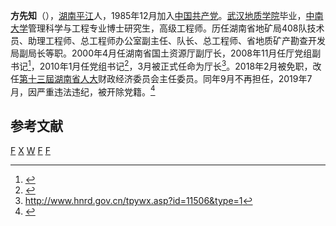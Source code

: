 '''方先知'''（{{bd|1962年|11月||catIdx=F方}}），[[湖南|湖南]][[平江|平江]]人，1985年12月加入[[中国共产党|中国共产党]]。[[武汉地质学院|武汉地质学院]]毕业，[[中南大学|中南大学]]管理科学与工程专业博士研究生，高级工程师。历任湖南省地矿局408队技术员、助理工程师、总工程师办公室副主任、队长、总工程师、省地质矿产勘查开发局副局长等职。2000年4月任湖南省国土资源厅副厅长，2008年11月任厅党组副书记<ref>{{cite web |url=http://www.gtzy.hunan.gov.cn/gtmh/zwgk/ldjs/ |title=存档副本 |accessdate=2011-12-15 |deadurl=yes |archiveurl=https://web.archive.org/web/20111231033055/http://www.gtzy.hunan.gov.cn/gtmh/zwgk/ldjs |archivedate=2011-12-31 }}</ref>，2010年1月任党组书记<ref>{{Cite web |url=http://www.mlr.gov.cn/xwdt/dfdt/201001/t20100114_132817.htm |title=存档副本 |access-date=2011-12-15 |archive-url=https://web.archive.org/web/20160304104016/http://www.mlr.gov.cn/xwdt/dfdt/201001/t20100114_132817.htm |archive-date=2016-03-04 |dead-url=yes }}</ref>，3月被正式任命为厅长<ref>http://www.hnrd.gov.cn/tpywx.asp?id=11506&type=1{{dead link|date=2017年12月 |bot=InternetArchiveBot |fix-attempted=yes }}</ref>。2018年2月被免职，改任[[湖南省人民代表大会常务委员会#第十三届|第十三屆湖南省人大]]财政经济委员会主任委员。同年9月不再担任，2019年7月，因严重违法违纪，被开除党籍。<ref>{{cite news |author1=[[红网|红网]] |title=湖南省委十一届八次全体会议在长沙召开 |url=https://baijiahao.baidu.com/s?id=1638865567816436324&wfr=spider&for=pc |accessdate=2019-07-12 |publisher=baijiahao.baidu.com |archive-date=2021-10-04 |archive-url=https://web.archive.org/web/20211004025533/https://baijiahao.baidu.com/s?id=1638865567816436324&wfr=spider&for=pc |dead-url=no }}</ref>

==参考文献==
{{reflist|2}}

{{start box}}
{{s-gov}}
{{s-before|[[陈三新|陈三新]]}}
{{s-title|[[湖南省国土资源厅|湖南省国土资源厅]]厅长|2010年3月-2018年2月}} 
{{s-after|[[王一鸥|王一鸥]]}}
{{end box}}

[[Category:平江人|F]]
[[Category:方姓|X]]
[[Category:中南大学校友|W]]
[[Category:被開除中國共產黨黨籍者|F]]
[[Category:湖南省人民政府廳長|F]]